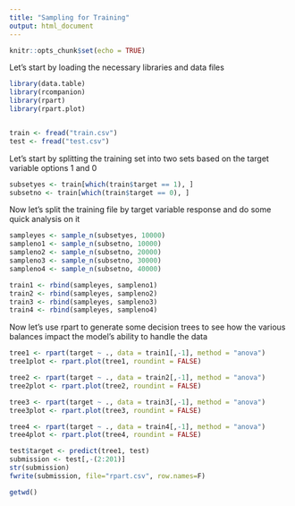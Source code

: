 ---
title: "Sampling for Training"
output: html_document
---

```{r setup, include=FALSE}
knitr::opts_chunk$set(echo = TRUE)
```

Let's start by loading the necessary libraries and data files

```{r}

library(data.table)
library(rcompanion)
library(rpart)
library(rpart.plot)


train <- fread("train.csv")
test <- fread("test.csv")

```

Let's start by splitting the training set into two sets based on the target variable options 1 and 0

```{r}
subsetyes <- train[which(train$target == 1), ]
subsetno <- train[which(train$target == 0), ]

```

Now let's split the training file by target variable response and do some quick analysis on it

```{r}
sampleyes <- sample_n(subsetyes, 10000)
sampleno1 <- sample_n(subsetno, 10000)
sampleno2 <- sample_n(subsetno, 20000)
sampleno3 <- sample_n(subsetno, 30000)
sampleno4 <- sample_n(subsetno, 40000)

train1 <- rbind(sampleyes, sampleno1)
train2 <- rbind(sampleyes, sampleno2)
train3 <- rbind(sampleyes, sampleno3)
train4 <- rbind(sampleyes, sampleno4)

```

Now let's use rpart to generate some decision trees to see how the various balances impact the model's ability to handle the data

```{r}
tree1 <- rpart(target ~ ., data = train1[,-1], method = "anova")
tree1plot <- rpart.plot(tree1, roundint = FALSE)

tree2 <- rpart(target ~ ., data = train2[,-1], method = "anova")
tree2plot <- rpart.plot(tree2, roundint = FALSE)

tree3 <- rpart(target ~ ., data = train3[,-1], method = "anova")
tree3plot <- rpart.plot(tree3, roundint = FALSE)

tree4 <- rpart(target ~ ., data = train4[,-1], method = "anova")
tree4plot <- rpart.plot(tree4, roundint = FALSE)

```




```{r}
test$target <- predict(tree1, test)
submission <- test[,-(2:201)]
str(submission)
fwrite(submission, file="rpart.csv", row.names=F)
```

```{r}
getwd()
```
